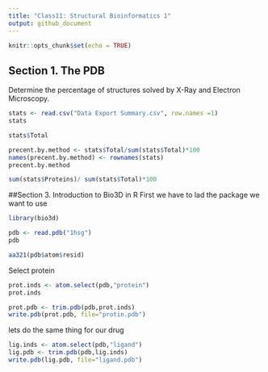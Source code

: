 ```yaml
---
title: "Class11: Structural Bioinformatics 1"
output: github_document
---
```


```r
knitr::opts_chunk$set(echo = TRUE)
```

## Section 1. The PDB

Determine the percentage of structures solved by X-Ray and Electron Microscopy. 
```r
stats <- read.csv("Data Export Summary.csv", row.names =1)
stats
```


```r
stats$Total
```
```r
precent.by.method <- stats$Total/sum(stats$Total)*100
names(precent.by.method) <- rownames(stats)
precent.by.method
```

```r
sum(stats$Proteins)/ sum(stats$Total)*100
```

##Section 3. Introduction to Bio3D in R
 First we have to lad the package we want to use
```r
library(bio3d)
```
 
```r
pdb <- read.pdb("1hsg")
pdb
```

```r
aa321(pdb$atom$resid)
```

Select protein
```r
prot.inds <- atom.select(pdb,"protein")
prot.inds

```


```r
prot.pdb <- trim.pdb(pdb,prot.inds)
write.pdb(prot.pdb, file="protin.pdb")
```

lets do the same thing for our drug
```r
lig.inds <- atom.select(pdb,"ligand")
lig.pdb <- trim.pdb(pdb,lig.inds)
write.pdb(lig.pdb, file="ligand.pdb")
```